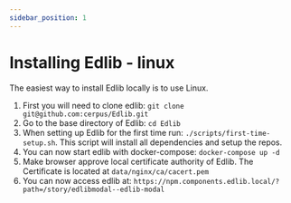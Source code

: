 ```yaml
---
sidebar_position: 1
---
```


# Installing Edlib - linux

The easiest way to install Edlib locally is to use Linux.

1. First you will need to clone edlib: `git clone git@github.com:cerpus/Edlib.git`
2. Go to the base directory of Edlib: `cd Edlib`
3. When setting up Edlib for the first time run: `./scripts/first-time-setup.sh`. This script will install all dependencies and setup the repos.
4. You can now start edlib with docker-compose: `docker-compose up -d`
5. Make browser approve local certificate authority of Edlib. The Certificate is located at `data/nginx/ca/cacert.pem`
6. You can now access edlib at: `https://npm.components.edlib.local/?path=/story/edlibmodal--edlib-modal`
